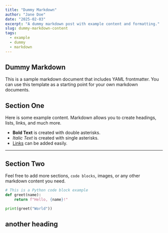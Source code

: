 ```yaml
---
title: "Dummy Markdown"
author: "Jane Doe"
date: "2025-02-03"
excerpt: "A dummy markdown post with example content and formatting."
slug: dummy-markdown-content
tags:
  - example
  - dummy
  - markdown
---
```


## Dummy Markdown

This is a sample markdown document that includes YAML frontmatter. You can use this template as a starting point for your own markdown documents.

## Section One

Here is some example content. Markdown allows you to create headings, lists, links, and much more.

- **Bold Text** is created with double asterisks.
- *Italic Text* is created with single asterisks.
- [Links](https://example.com) can be added easily.

---

## Section Two

Feel free to add more sections, `code blocks`, images, or any other markdown content you need.

```python
# This is a Python code block example
def greet(name):
    return f"Hello, {name}!"

print(greet("World"))
```

## another heading
